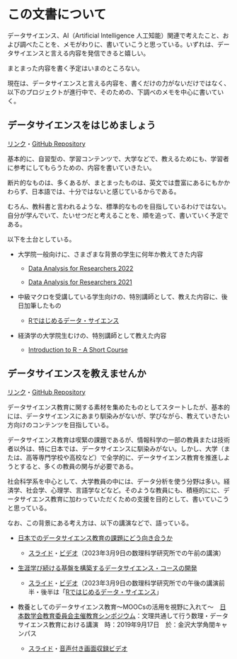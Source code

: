 # この文書について {.unnumbered}

データサイエンス、AI（Artificial Intelligence 人工知能）関連で考えたこと、および調べたことを、メモがわりに、書いていこうと思っている。いずれは、データサイエンスと言える内容を発信できると嬉しい。

まとまった内容を書く予定はいまのところない。

現在は、データサイエンスと言える内容を、書くだけの力がないだけではなく、以下のプロジェクトが進行中で、そのための、下調べのメモを中心に書いていく。

## データサイエンスをはじめましょう

[リンク](https://icu-hsuzuki.github.io/ds4aj/)・[GitHub Repository](https://github.com/icu-hsuzuki/ds4aj)

基本的に、自習型の、学習コンテンツで、大学などで、教えるためにも、学習者に参考にしてもらうための、内容を書いていきたい。

断片的なものは、多くあるが、まとまったものは、英文では豊富にあるにもかかわらず、日本語では、十分ではないと感じているからである。

むろん、教科書と言われるような、標準的なものを目指しているわけではない。自分が学んでいて、たいせつだと考えることを、順を追って、書いていく予定である。

以下を土台としている。

-   大学院一般向けに、さまざまな背景の学生に何年か教えてきた内容

    -   [Data Analysis for Researchers 2022](https://icu-hsuzuki.github.io/da4r2022/)

    -   [Data Analysis for Researchers 2021](https://icu-hsuzuki.github.io/da4r2021/)

-   中級マクロを受講している学生向けの、特別講師として、教えた内容に、後日加筆したもの

    -   [Rではじめるデータ・サイエンス](https://ds-sl.github.io/intro2r/intro2rj.nb.html)

-   経済学の大学院生むけの、特別講師として教えた内容

    -   [Introduction to R - A Short Course](https://ds-sl.github.io/intro2r/intro2r.nb.html)

## データサイエンスを教えませんか

[リンク](https://icu-hsuzuki.github.io/ds_education/)・[GitHub Repository](https://github.com/icu-hsuzuki/ds_education)

データサイエンス教育に関する素材を集めたものとしてスタートしたが、基本的には、データサイエンスにあまり馴染みがないが、学びながら、教えていきたい方向けのコンテンツを目指している。

データサイエンス教育は喫緊の課題であるが、情報科学の一部の教員または技術者以外は、特に日本では、データサイエンスに馴染みがない。しかし、大学（または、高等専門学校や高校など）で全学的に、データサイエンス教育を推進しようとすると、多くの教員の関与が必要である。

社会科学系を中心として、大学教員の中には、データ分析を使う分野は多い。経済学、社会学、心理学、言語学などなど。そのような教員にも、積極的にに、データサイエンス教育に加わっていただくための支援を目的として、書いていこうと思っている。

なお、この背景にある考え方は、以下の講演などで、語っている。

-   [日本でのデータサイエンス教育の課題にどう向き合うか](https://ds-sl.github.io/intro2r/rims2023.nb.html)

    -   [スライド](https://ds-sl.github.io/intro2r/rims2023.html)・[ビデオ](https://youtu.be/dT_T0rPCvY4)（2023年3月9日の数理科学研究所での午前の講演）

-   [生涯学び続ける基盤を構築するデータサイエンス・コースの開発](https://ds-sl.github.io/intro2r/rims2023p.nb.html)

    -   [スライド](https://ds-sl.github.io/intro2r/rims2023p.html)・[ビデオ](https://youtu.be/8PY9wlzFQz0)（2023年3月9日の数理科学研究所での午後の講演前半・後半は「[Rではじめるデータ・サイエンス](https://ds-sl.github.io/intro2r/intro2rj.nb.html")」

-   教養としてのデータサイエンス教育～MOOCsの活用を視野に入れて～　[日本数学会教育委員会主催教育シンポジウム](https://www.mathsoc.jp/overview/committee/education/sympo/2019sep.html)：文理共通して行う数理・データサイエンス教育における講演　時：2019年9月17日　於：金沢大学角間キャンパス

    -   [スライド](https://icu-hsuzuki.github.io/datascience/ed/msj2019.pdf)・[音声付き画面収録ビデオ](https://drive.google.com/file/d/1swnSefj7Wxjvs4MGmz9IuKRjwAMnjrlJ/view?usp=sharing)

